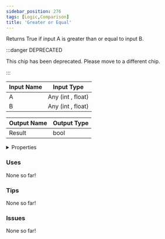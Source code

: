 ```yaml
---
sidebar_position: 276
tags: [Logic,Comparison]
title: 'Greater or Equal'
---
```


Returns True if input A is greater than or equal to input B.

:::danger DEPRECATED

This chip has been deprecated. Please move to a different chip.

:::


<EsbSvg />

| Input Name | Input Type |
|-----------|-----------|
| A | Any (int , float) |
| B | Any (int , float) |

| Output Name | Output Type |
|-----------|-----------|
| Result | bool |


<details>
  <summary>Properties</summary>
  <div>
    <div>
    <table>
      <thead>
        <tr>
          <th>Is beta required?</th>
          <th>❌</th>
        </tr>
        <tr>
          <th>Is this chip a trolling risk?</th>
          <th>❌</th>
        </tr>
        <tr>
          <th>Is this chip a role assignment risk?</th>
          <th>❌</th>
        </tr>
        <tr>
          <th>Chip UUID</th>
          <th>a10e7788-f016-4390-a68e-87d93b47edb1</th>
        </tr>
      </thead>
    </table>
    </div>
  </div>
</details>

### Uses

None so far!

### Tips

None so far!

### Issues

None so far!